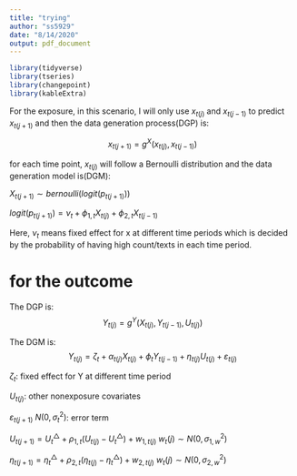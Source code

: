 ```yaml
---
title: "trying"
author: "ss5929"
date: "8/14/2020"
output: pdf_document
---
```


```r
library(tidyverse)
library(tseries)
library(changepoint)
library(kableExtra)


```

For the exposure, in this scenario, I will only use $x_{t(j)}$ and $x_{t(j-1)}$ to predict $x_{t(j+1)}$ and then the data generation process(DGP) is:

$$
x_{t(j+1)} = g^X(x_{t(j)},x_{t(j-1)})
$$

for each time point, $x_{t(j)}$ will follow a Bernoulli distribution and the data generation model is(DGM):

$X_{t(j+1)} \sim bernoulli(logit(p_{t(j+1)}))$

$logit(p_{t(j+1)}) = \nu_t + \phi_{1,t}X_{t(j)} + \phi_{2,t}X_{t(j-1)}$

Here, $\nu_t$ means fixed effect for x at different time periods which is decided by the probability of having high count/texts in each time period. 


# for the outcome
The DGP is:
$$
Y_{t(j)} = g^Y(X_{t(j)},Y_{t(j-1)},U_{t(j)})
$$

The DGM is:
$$
Y_{t(j)} = \zeta_t + \alpha_{t(j)} X_{t(j)} + \phi_t Y_{t(j-1)} + \eta_{t(j)} U_{t(j)} +\varepsilon_{t(j)}
$$

$\zeta_t$: fixed effect for Y at different time period

$U_{t(j)}$: other nonexposure covariates

$\varepsilon_{t(j+1)} ~ N(0,\sigma_t^2)$: error term

$U_{t(j+1)} = U_t^\triangle + \rho_{1,t}(U_{t(j)}-U_t^\triangle) + w_{1,t(j)}$ $w_t(j) \sim N(0,\sigma_{1,w}^2)$

$\eta_{t(j+1)} = \eta_t^\triangle + \rho_{2,t}(\eta_{t(j)}-\eta_t^\triangle) + w_{2,t(j)}$ $w_t(j) \sim N(0,\sigma_{2,w}^2)$